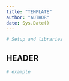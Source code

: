 ```yaml
---
title: "TEMPLATE"
author: "AUTHOR"
date: Sys.Date()
---
```


```r
# Setup and libraries
```

## HEADER

```r
# example
```
